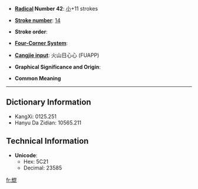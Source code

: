 * '''[[Wiktionary:Chinese radical index| Radical]] Number 42''': [[Wiktionary:Chinese radical index 小|小]]+11 strokes

* '''[[Wiktionary:Chinese total strokes index|Stroke number]]''': [[Wiktionary:Chinese total strokes index 14|14]]

* '''Stroke order''': 

* '''[[Wiktionary:Chinese four corner index|Four-Corner System]]''': 

* '''[[Wiktionary:Chinese Cangjie index|Cangjie input]]''': 火山日心心 (FUAPP)

* '''Graphical Significance and Origin''': 

* '''Common Meaning'''

----

== Dictionary Information ==

* KangXi: 0125.251
* Hanyu Da Zidian: 10565.211

== Technical Information ==

* '''Unicode''':
** Hex: 5C21
** Decimal: 23585

[[fr:尡]]